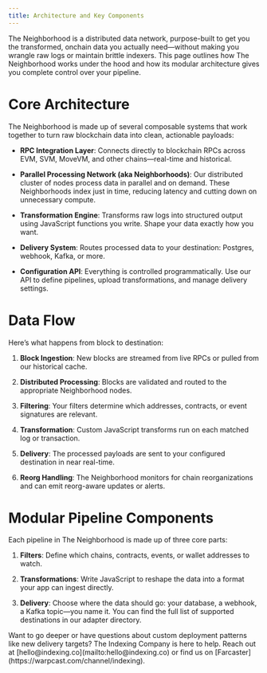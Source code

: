 ```yaml
---
title: Architecture and Key Components
---
```


The Neighborhood is a distributed data network, purpose-built to get you the transformed, onchain data you actually need—without making you wrangle raw logs or maintain brittle indexers.
This page outlines how The Neighborhood works under the hood and how its modular architecture gives you complete control over your pipeline.

# Core Architecture
The Neighborhood is made up of several composable systems that work together to turn raw blockchain data into clean, actionable payloads:

- __RPC Integration Layer__: Connects directly to blockchain RPCs across EVM, SVM, MoveVM, and other chains—real-time and historical.

- __Parallel Processing Network (aka Neighborhoods)__: Our distributed cluster of nodes process data in parallel and on demand. These Neighborhoods index just in time, reducing latency and cutting down on unnecessary compute.

- __Transformation Engine__: Transforms raw logs into structured output using JavaScript functions you write. Shape your data exactly how you want.


- __Delivery System__: Routes processed data to your destination: Postgres, webhook, Kafka, or more.


- __Configuration API__: Everything is controlled programmatically. Use our API to define pipelines, upload transformations, and manage delivery settings.

# Data Flow
Here’s what happens from block to destination:

1. __Block Ingestion__: New blocks are streamed from live RPCs or pulled from our historical cache.

2. __Distributed Processing__: Blocks are validated and routed to the appropriate Neighborhood nodes.

3. __Filtering__: Your filters determine which addresses, contracts, or event signatures are relevant.

4. __Transformation__: Custom JavaScript transforms run on each matched log or transaction.

5. __Delivery__: The processed payloads are sent to your configured destination in near real-time.

6. __Reorg Handling__: The Neighborhood monitors for chain reorganizations and can emit reorg-aware updates or alerts.

# Modular Pipeline Components

Each pipeline in The Neighborhood is made up of three core parts:

1. __Filters__: Define which chains, contracts, events, or wallet addresses to watch.

2. __Transformations__: Write JavaScript to reshape the data into a format your app can ingest directly.

3. __Delivery__: Choose where the data should go: your database, a webhook, a Kafka topic—you name it. You can find the full list of supported destinations in our adapter directory.


<Note>
    Want to go deeper or have questions about custom deployment patterns like new delivery targets? The Indexing Company is here to help. Reach out at [hello@indexing.co](mailto:hello@indexing.co) or find us on [Farcaster](https://warpcast.com/channel/indexing).
</Note>
